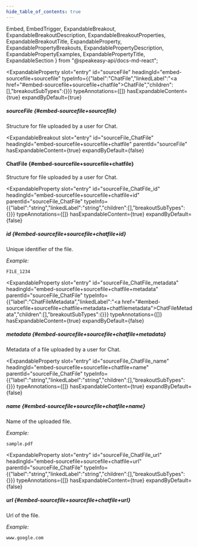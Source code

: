 ```yaml
---
hide_table_of_contents: true
---
```

  Embed,
  EmbedTrigger,
  ExpandableBreakout,
  ExpandableBreakoutDescription,
  ExpandableBreakoutProperties,
  ExpandableBreakoutTitle,
  ExpandableProperty,
  ExpandablePropertyBreakouts,
  ExpandablePropertyDescription,
  ExpandablePropertyExamples,
  ExpandablePropertyTitle,
  ExpandableSection
} from "@speakeasy-api/docs-md-react";

<ExpandableSection>

<ExpandableProperty
  slot="entry"
  id="sourceFile"
  headingId="embed-sourcefile+sourcefile"
  typeInfo={{"label":"ChatFile","linkedLabel":"<a href=\"#embed-sourcefile+sourcefile+chatfile\">ChatFile</a>","children":[],"breakoutSubTypes":{}}}
  typeAnnotations={[]}
  hasExpandableContent={true}
  expandByDefault={true}
>

<ExpandablePropertyTitle slot="title">

##### sourceFile \{#embed-sourcefile+sourcefile\}

</ExpandablePropertyTitle>

<ExpandablePropertyDescription slot="description">

Structure for file uploaded by a user for Chat.

</ExpandablePropertyDescription>

<ExpandablePropertyBreakouts slot="breakouts">

<ExpandableBreakout
  slot="entry"
  id="sourceFile_ChatFile"
  headingId="embed-sourcefile+sourcefile+chatfile"
  parentId="sourceFile"
  hasExpandableContent={true}
  expandByDefault={false}
>

<ExpandableBreakoutTitle slot="title">

#### ChatFile \{#embed-sourcefile+sourcefile+chatfile\}

</ExpandableBreakoutTitle>

<ExpandableBreakoutDescription slot="description">

Structure for file uploaded by a user for Chat.

</ExpandableBreakoutDescription>

<ExpandableBreakoutProperties slot="properties">

<ExpandableProperty
  slot="entry"
  id="sourceFile_ChatFile_id"
  headingId="embed-sourcefile+sourcefile+chatfile+id"
  parentId="sourceFile_ChatFile"
  typeInfo={{"label":"string","linkedLabel":"string","children":[],"breakoutSubTypes":{}}}
  typeAnnotations={[]}
  hasExpandableContent={true}
  expandByDefault={false}
>

<ExpandablePropertyTitle slot="title">

##### id \{#embed-sourcefile+sourcefile+chatfile+id\}

</ExpandablePropertyTitle>

<ExpandablePropertyDescription slot="description">

Unique identifier of the file.

</ExpandablePropertyDescription>

<ExpandablePropertyExamples slot="examples">

_Example:_

```
FILE_1234
```

</ExpandablePropertyExamples>

</ExpandableProperty>

<ExpandableProperty
  slot="entry"
  id="sourceFile_ChatFile_metadata"
  headingId="embed-sourcefile+sourcefile+chatfile+metadata"
  parentId="sourceFile_ChatFile"
  typeInfo={{"label":"ChatFileMetadata","linkedLabel":"<a href=\"#embed-sourcefile+sourcefile+chatfile+metadata+chatfilemetadata\">ChatFileMetadata</a>","children":[],"breakoutSubTypes":{}}}
  typeAnnotations={[]}
  hasExpandableContent={true}
  expandByDefault={false}
>

<ExpandablePropertyTitle slot="title">

##### metadata \{#embed-sourcefile+sourcefile+chatfile+metadata\}

</ExpandablePropertyTitle>

<ExpandablePropertyDescription slot="description">

Metadata of a file uploaded by a user for Chat.

</ExpandablePropertyDescription>

<ExpandablePropertyBreakouts slot="breakouts">

<Embed slot="embed">

<EmbedTrigger slot="trigger" embedTitle="metadata" triggerText="View metadata details">

<Embedmetadata />

</EmbedTrigger>

</Embed>

</ExpandablePropertyBreakouts>

</ExpandableProperty>

<ExpandableProperty
  slot="entry"
  id="sourceFile_ChatFile_name"
  headingId="embed-sourcefile+sourcefile+chatfile+name"
  parentId="sourceFile_ChatFile"
  typeInfo={{"label":"string","linkedLabel":"string","children":[],"breakoutSubTypes":{}}}
  typeAnnotations={[]}
  hasExpandableContent={true}
  expandByDefault={false}
>

<ExpandablePropertyTitle slot="title">

##### name \{#embed-sourcefile+sourcefile+chatfile+name\}

</ExpandablePropertyTitle>

<ExpandablePropertyDescription slot="description">

Name of the uploaded file.

</ExpandablePropertyDescription>

<ExpandablePropertyExamples slot="examples">

_Example:_

```
sample.pdf
```

</ExpandablePropertyExamples>

</ExpandableProperty>

<ExpandableProperty
  slot="entry"
  id="sourceFile_ChatFile_url"
  headingId="embed-sourcefile+sourcefile+chatfile+url"
  parentId="sourceFile_ChatFile"
  typeInfo={{"label":"string","linkedLabel":"string","children":[],"breakoutSubTypes":{}}}
  typeAnnotations={[]}
  hasExpandableContent={true}
  expandByDefault={false}
>

<ExpandablePropertyTitle slot="title">

##### url \{#embed-sourcefile+sourcefile+chatfile+url\}

</ExpandablePropertyTitle>

<ExpandablePropertyDescription slot="description">

Url of the file.

</ExpandablePropertyDescription>

<ExpandablePropertyExamples slot="examples">

_Example:_

```
www.google.com
```

</ExpandablePropertyExamples>

</ExpandableProperty>

</ExpandableBreakoutProperties>

</ExpandableBreakout>

</ExpandablePropertyBreakouts>

</ExpandableProperty>

</ExpandableSection>